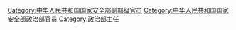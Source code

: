 [[Category:中华人民共和国国家安全部副部级官员|Category:中华人民共和国国家安全部副部级官员]]
[[Category:中华人民共和国国家安全部政治部官员|Category:中华人民共和国国家安全部政治部官员]]
[[Category:政治部主任|Category:政治部主任]]